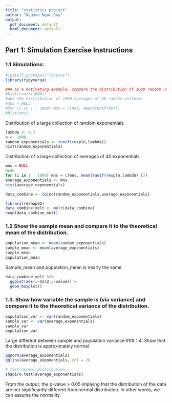 ```yaml
---
title: "statistics project"
author: "Nguyen Ngoc Duy"
output:
  pdf_document: default
  html_document: default
---
```

## Part 1: Simulation Exercise Instructions
### 1.1 Simulations:
```r
#install.packages("tinytex")
library(tidyverse)
```

```r
### As a motivating example, compare the distribution of 1000 random uniforms
#hist(runif(1000))
#and the distribution of 1000 averages of 40 random uniforms
#mns = NULL
#for (i in 1 : 1000) mns = c(mns, mean(runif(40)))
#hist(mns)
```

Distribution of a large collection of random exponentials

```r
lambda <- 0.2
n <- 1000
random_exponentials <- runif(rexp(n,lambda))
hist(random_exponentials)
```

Distribution of a large collection of averages of 40 exponentials.
```r
mns = NULL
n=40
for (i in 1 : 1000) mns = c(mns, mean(runif(rexp(n,lambda) )))
average_exponentials <- mns
hist(average_exponentials)
```

```r
data_combine <- cbind(random_exponentials,average_exponentials)
```

```r
library(reshape2)
data_combine_melt <- melt(data_combine)
head(data_combine_melt)
```

### 1.2 Show the sample mean and compare it to the theoretical mean of the distribution.
```r
population_mean <- mean(random_exponentials)
sample_mean <- mean(average_exponentials)
sample_mean
population_mean
```
Sample_mean and population_mean is nearly the same
```r
data_combine_melt %>% 
  ggplot(aes(x=Var2,y=value)) +
  geom_boxplot()
```


### 1.3. Show how variable the sample is (via variance) and compare it to the theoretical variance of the distribution.
```r
population_var <- var(random_exponentials)
sample_var <- var(average_exponentials)
sample_var
population_var
```
Large different between sample and population variance
### 1.4. Show that the distribution is approximately normal.
```r
qqnorm(average_exponentials)
qqline(average_exponentials, col = 2)
```

```r
# Test normal distribution
shapiro.test(average_exponentials)
```
From the output, the p-value > 0.05 implying that the distribution of the data are not significantly different from normal distribution. In other words, we can assume the normality.
